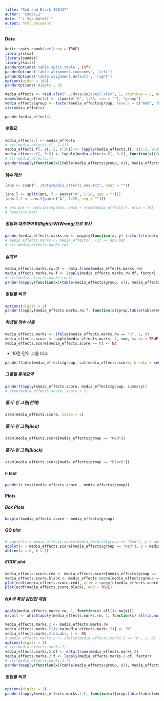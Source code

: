 ```yaml
---
title: "Red and Black 160427"
author: "coop711"
date: "`r Sys.Date()`"
output: html_document
---
```


#### Data 

<!--#### Excel 자료 읽어들이기 

* excel 파일을 잘 읽어들이는 `xlsx` 패키지를 올려놓고, 자료구조에 맞춰 argument 설정.
    * Sheet 번호, startRow, colIndex, header 의 용도 파악. 
-->

```r
knitr::opts_chunk$set(echo = TRUE)
library(xlsx)
library(pander)
library(knitr)
panderOptions('table.split.table', Inf)
panderOptions('table.alignment.rownames', 'left')
panderOptions('table.alignment.default', 'right')
options(width = 180)
panderOptions('digits', 3)
```

```r
media_effects <- read.xlsx("../data/quiz0427.xlsx", 1, startRow = 2, endRow  = 66, colIndex = 10:30, colClasses = c(rep("character", 21)), header = TRUE)
names(media_effects) <- c(paste("Q", 1:20, sep = ""), "group")
media_effects$group <- factor(media_effects$group, levels = c("Red", "Black"))
str(media_effects)
```

```r
pander(media_effects)
```

##### 분할표

```r
media_effects.f <- media_effects
# str(media_effects.f[, 1:2])
media_effects.f[, c(1:2, 9:20)] <- lapply(media_effects.f[, c(1:2, 9:20)], function(x){factor(x, levels = c("가", "나", "다", "라"))})
media_effects.f[, 3:8] <- lapply(media_effects.f[, 3:8], function(x){factor(x, levels = c("가", "나", "다", "라", "마"))})
# str(media_effects.f)
pander(mapply(function(x){table(media_effects$group, x)}, media_effects.f[1:20]))
```

#### 점수 계산

<!--* 정답 맞춰보기
    * 정답 읽어들이기. `what = ""`로 설정하여 `char`취급. 
-->

```r
(ans <- scan("../data/media_effects_ans.txt", what = ""))
```

<!--* 각 학생들의 답안과 맞춰보기 위하여 정답표 작성.
    * 문항별로 정답과 비교하기 위하여 각 문항을 리스트의 원소로 분리
    * `split()` 의 기능과 한계에 유의. `factor` 성격으로부터 `1, 10, 11, ..., 2, 20, ..., 3, 4, 5, ... , 9`로 순서를 잡게 되므로 다시 한번 정리할 필요.
-->
    
    
```r
(ans.l <- split(ans, f = paste("A", 1:20, sep = "")))
(ans.l.2 <- ans.l[paste("A", 1:20, sep = "")])

# ans.mat <- matrix(rep(ans, each = nrow(media_effects)), nrow = 70)
# head(ans.mat)
```

##### 정답과 대조하여 R(Right)/W(Wrong)으로 표시 
    
<!--* 채점표라는 의미의 `media_effects.marks` 로 저장-->
    
```r
pander(media_effects.marks.rw <- mapply(function(x, y) factor(ifelse(x == y, "R", "W")), y = ans.l.2, media_effects[, -21]))
# media_effects.marks <- media_effects[, -1] == ans.mat
# str(media_effects.marks.rw)
```

##### 집계표

```r
media_effects.marks.rw.df <- data.frame(media_effects.marks.rw)
media_effects.marks.rw.f <- lapply(media_effects.marks.rw.df, factor)
# str(media_effects.marks.rw.f)
pander(mapply(function(x){table(media_effects$group, x)}, media_effects.marks.rw.f, SIMPLIFY = FALSE))
```

##### 정답률 비교

```r
options(digits = 2)
pander(lapply(media_effects.marks.rw.f, function(x){prop.table(table(media_effects$group, x), margin = 1)[, 1]*100}))
```

##### 학생별 점수 산출

<!--+ 정답을 집계하기 위하여 "R" 갯수를 다시 산출하는 `ifelse()` 적용.
    + 4점씩 곱하면 100점 만점 기준의 점수가 됨. 
    + 조사표는 작성해서 제출했지만 빈칸이 있는 경우는 그 문항을 0점 처리, 결석의 경우는 점수가 모두 0으로 나오는 경우를  NA처리 
-->

```r
media_effects.marks <- ifelse(media_effects.marks.rw == "R", 1, 0)
media_effects.score <- apply(media_effects.marks, 1, sum, na.rm = TRUE) * 4
media_effects.score[media_effects.score == 0] <- NA
```

* 10점 단위 그룹 비교

```r
pander(table(media_effects$group, cut(media_effects.score, breaks = seq(10, 80, by = 10), include.lowest = TRUE, right = FALSE)))
```

##### 그룹별 통계요약

```r
pander(tapply(media_effects.score, media_effects$group, summary))
# stem(media_effects.score, scale = 2)
```

##### 줄기-잎 그림(전체)

```r
stem(media_effects.score, scale = 2)
```

##### 줄기-잎 그림(Red)

```r
stem(media_effects.score[media_effects$group == "Red"])
```

##### 줄기-잎 그림(Black)

```r
stem(media_effects.score[media_effects$group == "Black"])
```

##### t-test

```r
pander(t.test(media_effects.score ~ media_effects$group))
```

#### Plots

##### Box Plots

```r
boxplot(media_effects.score ~ media_effects$group)
```

##### QQ plot

```r
# qqplot(x = media_effects.score[media_effects$group == "Red"], y = media_effects.score[media_effects$group == "Black"], xlab = "Red", ylab = "Black")
qqplot(x = media_effects.score[media_effects$group == "Red"], y = media_effects.score[media_effects$group == "Black"], xlab = "Red", ylab = "Black", xlim = c(20, 80), ylim = c(20, 80))
abline(a = 0, b = 1)
```

##### ECDF plot

```r
media_effects.score.red <- media_effects.score[media_effects$group == "Red" & !is.na(media_effects.score)]
media_effects.score.black <- media_effects.score[media_effects$group == "Black" & !is.na(media_effects.score)]
plot(ecdf(media_effects.score.red), xlim = range(c(media_effects.score.red, media_effects.score.black)), col = "red", main = "ECDF")
plot(ecdf(media_effects.score.black), add = TRUE)
```


##### NA의 특성 감안한 채점

<!--* 결석한 경우와 일부 문항에 답을 내지 않은 경우를 구분하는 것이 핵심.
    + `media_effects.marks`를 그대로 이용하면 쉽게 계산되나, `is.na`학습 목적으로 `media_effects.mark.rw`에서 출발
    + 모든 문항에 NA로 답한 결석한 학생들의 인덱스를 먼저 찾아내고,
-->

```r
apply(media_effects.marks.rw, 1, function(x) all(is.na(x)))
na.all <- which(apply(media_effects.marks.rw, 1, function(x) all(is.na(x))))
```

<!--* 정답률 계산
    + NA를 모두 오답처리한 후, 결석한 학생들만 다시 NA로 정정.
    + TRUE의 갯수를 합하여 평균. 
-->

```r
media_effects.marks.2 <- media_effects.marks.rw
media_effects.marks.2[is.na(media_effects.marks.2)] <- "W"
media_effects.marks.2[na.all, ] <- NA
# media_effects.marks.2 <- ifelse(media_effects.marks.2 == "R", 1, 0)
options(digits = 3)
# str(media_effects.marks.2)
media_effects.marks.2.df <- data.frame(media_effects.marks.2)
media_effects.marks.2.f <- lapply(media_effects.marks.2.df, factor)
# str(media_effects.marks.2.f)
pander(mapply(function(x){table(media_effects$group, x)}, media_effects.marks.2.f, SIMPLIFY = FALSE))
```

##### 정답률 비교

```r
options(digits = 2)
pander(lapply(media_effects.marks.2.f, function(x){prop.table(table(media_effects$group, x), margin = 1)[, 1]*100}))
```

<!--#### 어려운 문제?

##### 정답률 80% 이하

```r
pander(rate.by.item[which(rate.by.item <= 80), ])
```

##### 정답률 70% 이하

```r
pander(rate.by.item[which(rate.by.item <= 70), ])
```

##### 정답률 60% 이하

```r
pander(rate.by.item[which(rate.by.item <= 60), ])
```
-->

<!--## Data 정리

```r
save.image("media_effects_201601v2.rda")
```
-->